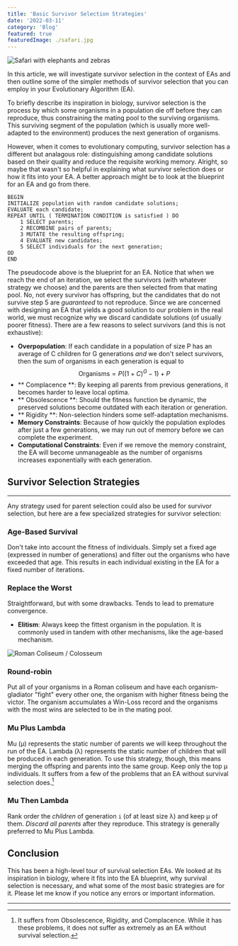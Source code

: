 ```yaml
---
title: 'Basic Survivor Selection Strategies'
date: '2022-03-11'
category: 'Blog'
featured: true
featuredImage: ./safari.jpg
---
```


![Safari with elephants and zebras](./safari.jpg)

In this article, we will investigate survivor selection in the context of EAs and then outline some of the simpler methods of survivor selection that you can employ in your Evolutionary Algorithm (EA).

To briefly describe its inspiration in biology, survivor selection is the process by which some organisms in a population die off before they can reproduce, thus constraining the mating pool to the surviving organisms. This surviving segment of the population (which is usually more well-adapted to the environment) produces the next generation of organisms.

However, when it comes to evolutionary computing, survivor selection has a different but analagous role: distinguishing among candidate solutions based on their quality and reduce the requisite working memory. Alright, so maybe that wasn't so helpful in explaining what survivor selection does or how it fits into your EA. A better approach might be to look at the blueprint for an EA and go from there.

```pseudocode
BEGIN
INITIALIZE population with random candidate solutions;
EVALUATE each candidate;
REPEAT UNTIL ( TERMINATION CONDITION is satisfied ) DO
    1 SELECT parents;
    2 RECOMBINE pairs of parents;
    3 MUTATE the resulting offspring;
    4 EVALUATE new candidates;
    5 SELECT individuals for the next generation;
OD
END
```

The pseudocode above is the blueprint for an EA. Notice that when we reach the end of an iteration, we select the survivors (with whatever strategy we choose) and the parents are then selected from that mating pool. No, not every survivor has offspring, but the candidates that do not survive step 5 are <i>guaranteed</i> to not reproduce. Since we are concerned with designing an EA that yields a good solution to our problem in the real world, we must recognize why we discard candidate solutions (of usually poorer fitness). There are a few reasons to select survivors (and this is not exhaustive):

- **Overpopulation**: If each candidate in a population of size P has an average of C children for G generations <i>and</i> we don't select survivors, then the sum of organisms in each generation is equal to
  $$
    \text{Organisms} = P((1 + C)^G - 1) + P
  $$
- ** Complacence **: By keeping all parents from previous generations, it becomes harder to leave local optima.
- ** Obsolescence **: Should the fitness function be dynamic, the preserved solutions become outdated with each iteration or generation.
- ** Rigidity **: Non-selection hinders some self-adaptation mechanisms.
- **Memory Constraints**: Because of how quickly the population explodes after just a few generations, we may run out of memory before we can complete the experiment.
- **Computational Constraints**: Even if we remove the memory constraint, the EA will become unmanageable as the number of organisms increases exponentially with each generation.

## Survivor Selection Strategies

---

Any strategy used for parent selection could also be used for survivor selection, but here are a few specialized strategies for survivor selection:

### Age-Based Survival

Don't take into account the fitness of individuals. Simply set a fixed age (expressed in number of generations) and filter out the organisms who have exceeded that age. This results in each individual existing in the EA for a fixed number of iterations.

### Replace the Worst

Straightforward, but with some drawbacks. Tends to lead to premature convergence.

- **Elitism**: Always keep the fittest organism in the population. It is commonly used in tandem with other mechanisms, like the age-based mechanism.

![Roman Coliseum / Colosseum](./coliseum.jpg)

### Round-robin

Put all of your organisms in a Roman coliseum and have each organism-gladiator "fight" every other one, the organism with higher fitness being the victor. The organism accumulates a Win-Loss record and the organisms with the most wins are selected to be in the mating pool.

### Mu Plus Lambda

Mu (µ) represents the static number of parents we will keep throughout the run of the EA. Lambda (λ) represents the static number of children that will be produced in each generation. To use this strategy, though, this means merging the offspring and parents into the same group. Keep only the top µ individuals. It suffers from a few of the problems that an EA without survival selection does.[^1]

### Mu Then Lambda

Rank order the <i>children</i> of generation `i` (of at least size λ) and keep µ of them. <i>Discard all parents</i> after they reproduce. This strategy is generally preferred to Mu Plus Lambda.

## Conclusion

This has been a high-level tour of survival selection EAs. We looked at its inspiration in biology, where it fits into the EA blueprint, why survival selection is necessary, and what some of the most basic strategies are for it. Please let me know if you notice any errors or important information.

---

[^1]: It suffers from Obsolescence, Rigidity, and Complacence. While it has these problems, it does not suffer as extremely as an EA without survival selection.
